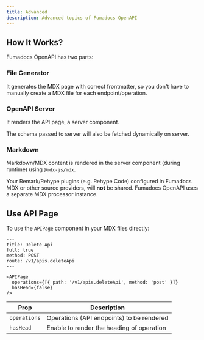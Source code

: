 ```yaml
---
title: Advanced
description: Advanced topics of Fumadocs OpenAPI
---
```


## How It Works?

Fumadocs OpenAPI has two parts:

### File Generator

It generates the MDX page with correct frontmatter, so you don't have to manually create a MDX file for each endpoint/operation.

### OpenAPI Server

It renders the API page, a server component.

The schema passed to server will also be fetched dynamically on server.

### Markdown

Markdown/MDX content is rendered in the server component (during runtime) using `@mdx-js/mdx`.

Your Remark/Rehype plugins (e.g. Rehype Code) configured in Fumadocs MDX or other source providers, will **not** be shared.
Fumadocs OpenAPI uses a separate MDX processor instance.

## Use API Page

To use the `APIPage` component in your MDX files directly:

```mdx
---
title: Delete Api
full: true
method: POST
route: /v1/apis.deleteApi
---

<APIPage
  operations={[{ path: '/v1/apis.deleteApi', method: 'post' }]}
  hasHead={false}
/>
```

| Prop         | Description                               |
| ------------ | ----------------------------------------- |
| `operations` | Operations (API endpoints) to be rendered |
| `hasHead`    | Enable to render the heading of operation |
